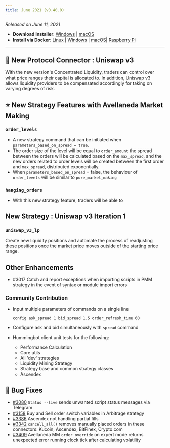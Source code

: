 ```yaml
---
title: June 2021 (v0.40.0)
---
```



_Released on June 11, 2021_

- **Download Installer**: [Windows](https://dist.hummingbot.io/hummingbot_v0.40.0_setup.exe) | [macOS](https://dist.hummingbot.io/hummingbot_v0.40.0.dmg)
- **Install via Docker**: [Linux](/installation/linux/#install-via-docker) | [Windows](/installation/windows/#install-via-docker) | [macOS](/installation/mac/#install-via-docker)| [Raspberry Pi](/installation/raspberry/)

---

## 🔗 New Protocol Connector : Uniswap v3

With the new version's Concentrated Liquidity, traders can control over what price ranges their capital is allocated to. In addition, Uniswap v3 allows liquidity providers to be compensated accordingly for taking on varying degrees of risk.

## ⭐ New Strategy Features with Avellaneda Market Making

### `order_levels`

- A new strategy command that can be initiated when `parameters_based_on_spread = true`.
- The order size of the level will be equal to `order_amount` the spread between the orders will be calculated based on the `max_spread`, and the new orders related to order levels will be created between the first order and `max_spread`, distributed exponentially.
- When `parameters_based_on_spread` = false, the behaviour of `order_levels` will be similar to `pure_market_making`

### `hanging_orders`

- With this new strategy feature, traders will be able to

## New Strategy : Uniswap v3 Iteration 1

### `uniswap_v3_lp`

Create new liquidity positions and automate the process of readjusting these positions once the market price moves outside of the starting price range.

## Other Enhancements

- #3017 Catch and report exceptions when importing scripts in PMM strategy in the event of syntax or module import errors

### Community Contribution

- Input multiple parameters of commands on a single line

  ```
  config ask_spread 1 bid_spread 1.5 order_refresh_time 60
  ```

- Configure ask and bid simultaneously with `spread` command

- Hummingbot client unit tests for the following:
  - Performance Calculation
  - Core utils
  - All 'dev' strategies
  - Liquidity Mining Strategy
  - Strategy base and common strategy classes
  - Ascendex

## 🐞 Bug Fixes

- [#3080](https://github.com/CoinAlpha/hummingbot/pull/3080) `Status --live` sends unwanted script status messages via Telegram
- [#3158](https://github.com/CoinAlpha/hummingbot/pull/3158/commits) Buy and Sell order switch variables in Arbitrage strategy
- [#3386](https://github.com/CoinAlpha/hummingbot/pull/3386/commits) Ascendex not handling partial fills
- [#3342](https://github.com/CoinAlpha/hummingbot/pull/3342/commits) `cancell_all()` removes manually placed orders in these connectors: Kucoin, Ascendex, BitFinex, Crypto.com
- [#3409](https://github.com/CoinAlpha/hummingbot/pull/3409/commits) Avellaneda MM `order_override` on expert mode returns unexpected error running clock tick after calculating volatility
